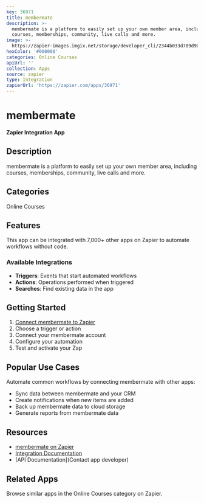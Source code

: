 ```yaml
---
key: 36971
title: membermate
description: >-
  membermate is a platform to easily set up your own member area, including
  courses, memberships, community, live calls and more.
image: >-
  https://zapier-images.imgix.net/storage/developer_cli/2344b033d709d90445c246435eaac424.png?auto=format%2Ccompress&ixlib=python-3.0.0&q=50
hexColor: '#000000'
categories: Online Courses
apiUrl: ''
collection: Apps
source: zapier
type: Integration
zapierUrl: 'https://zapier.com/apps/36971'
---
```

# membermate

**Zapier Integration App**

## Description

membermate is a platform to easily set up your own member area, including courses, memberships, community, live calls and more.

## Categories

Online Courses

## Features

This app can be integrated with 7,000+ other apps on Zapier to automate workflows without code.

### Available Integrations

- **Triggers**: Events that start automated workflows
- **Actions**: Operations performed when triggered
- **Searches**: Find existing data in the app

## Getting Started

1. [Connect membermate to Zapier](https://zapier.com/apps/36971)
2. Choose a trigger or action
3. Connect your membermate account
4. Configure your automation
5. Test and activate your Zap

## Popular Use Cases

Automate common workflows by connecting membermate with other apps:

- Sync data between membermate and your CRM
- Create notifications when new items are added
- Back up membermate data to cloud storage
- Generate reports from membermate data

## Resources

- [membermate on Zapier](https://zapier.com/apps/36971)
- [Integration Documentation](https://zapier.com/apps/36971/integrations)
- [API Documentation](Contact app developer)

## Related Apps

Browse similar apps in the Online Courses category on Zapier.
